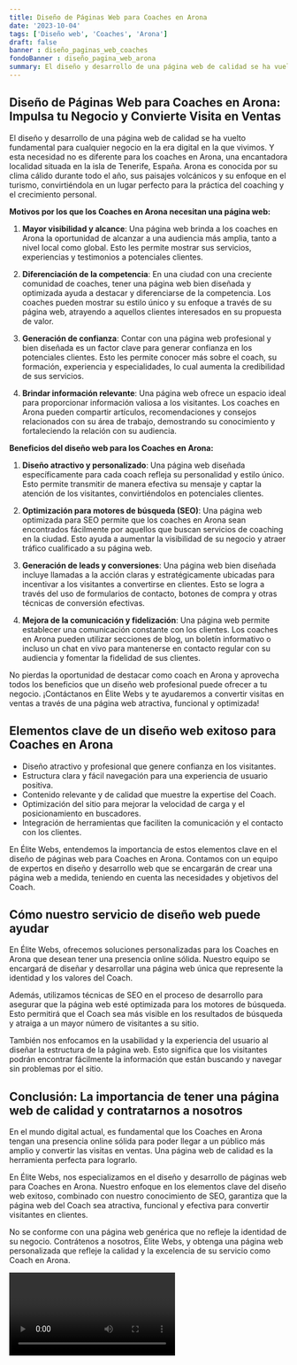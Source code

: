 ```yaml
---
title: Diseño de Páginas Web para Coaches en Arona
date: '2023-10-04'
tags: ['Diseño web', 'Coaches', 'Arona']
draft: false
banner : diseño_paginas_web_coaches
fondoBanner : diseño_pagina_web_arona
summary: El diseño y desarrollo de una página web de calidad se ha vuelto fundamental para cualquier negocio en la era digital en la que vivimos. Y esta necesidad no es diferente para los coaches en Arona, una encantadora localidad situada en la isla de Tenerife, España. Arona es conocida por su clima cálido durante todo el año, sus paisajes volcánicos y su enfoque en el turismo, convirtiéndola en un lugar perfecto para la práctica del coaching y el crecimiento personal.
---
```


## **Diseño de Páginas Web para Coaches en Arona: Impulsa tu Negocio y Convierte Visita en Ventas**

El diseño y desarrollo de una página web de calidad se ha vuelto fundamental para cualquier negocio en la era digital en la que vivimos. Y esta necesidad no es diferente para los coaches en Arona, una encantadora localidad situada en la isla de Tenerife, España. Arona es conocida por su clima cálido durante todo el año, sus paisajes volcánicos y su enfoque en el turismo, convirtiéndola en un lugar perfecto para la práctica del coaching y el crecimiento personal.

**Motivos por los que los Coaches en Arona necesitan una página web:**

1. **Mayor visibilidad y alcance**: Una página web brinda a los coaches en Arona la oportunidad de alcanzar a una audiencia más amplia, tanto a nivel local como global. Esto les permite mostrar sus servicios, experiencias y testimonios a potenciales clientes.

2. **Diferenciación de la competencia**: En una ciudad con una creciente comunidad de coaches, tener una página web bien diseñada y optimizada ayuda a destacar y diferenciarse de la competencia. Los coaches pueden mostrar su estilo único y su enfoque a través de su página web, atrayendo a aquellos clientes interesados en su propuesta de valor.

3. **Generación de confianza**: Contar con una página web profesional y bien diseñada es un factor clave para generar confianza en los potenciales clientes. Esto les permite conocer más sobre el coach, su formación, experiencia y especialidades, lo cual aumenta la credibilidad de sus servicios.

4. **Brindar información relevante**: Una página web ofrece un espacio ideal para proporcionar información valiosa a los visitantes. Los coaches en Arona pueden compartir artículos, recomendaciones y consejos relacionados con su área de trabajo, demostrando su conocimiento y fortaleciendo la relación con su audiencia.

**Beneficios del diseño web para los Coaches en Arona:**

1. **Diseño atractivo y personalizado**: Una página web diseñada específicamente para cada coach refleja su personalidad y estilo único. Esto permite transmitir de manera efectiva su mensaje y captar la atención de los visitantes, convirtiéndolos en potenciales clientes.

2. **Optimización para motores de búsqueda (SEO)**: Una página web optimizada para SEO permite que los coaches en Arona sean encontrados fácilmente por aquellos que buscan servicios de coaching en la ciudad. Esto ayuda a aumentar la visibilidad de su negocio y atraer tráfico cualificado a su página web.

3. **Generación de leads y conversiones**: Una página web bien diseñada incluye llamadas a la acción claras y estratégicamente ubicadas para incentivar a los visitantes a convertirse en clientes. Esto se logra a través del uso de formularios de contacto, botones de compra y otras técnicas de conversión efectivas.

4. **Mejora de la comunicación y fidelización**: Una página web permite establecer una comunicación constante con los clientes. Los coaches en Arona pueden utilizar secciones de blog, un boletín informativo o incluso un chat en vivo para mantenerse en contacto regular con su audiencia y fomentar la fidelidad de sus clientes.

No pierdas la oportunidad de destacar como coach en Arona y aprovecha todos los beneficios que un diseño web profesional puede ofrecer a tu negocio. ¡Contáctanos en Élite Webs y te ayudaremos a convertir visitas en ventas a través de una página web atractiva, funcional y optimizada!

<GifSeo />

<Cta />

## Elementos clave de un diseño web exitoso para Coaches en Arona

- Diseño atractivo y profesional que genere confianza en los visitantes.
- Estructura clara y fácil navegación para una experiencia de usuario positiva.
- Contenido relevante y de calidad que muestre la expertise del Coach.
- Optimización del sitio para mejorar la velocidad de carga y el posicionamiento en buscadores.
- Integración de herramientas que faciliten la comunicación y el contacto con los clientes.

En Élite Webs, entendemos la importancia de estos elementos clave en el diseño de páginas web para Coaches en Arona. Contamos con un equipo de expertos en diseño y desarrollo web que se encargarán de crear una página web a medida, teniendo en cuenta las necesidades y objetivos del Coach.

## Cómo nuestro servicio de diseño web puede ayudar

En Élite Webs, ofrecemos soluciones personalizadas para los Coaches en Arona que desean tener una presencia online sólida. Nuestro equipo se encargará de diseñar y desarrollar una página web única que represente la identidad y los valores del Coach.

Además, utilizamos técnicas de SEO en el proceso de desarrollo para asegurar que la página web esté optimizada para los motores de búsqueda. Esto permitirá que el Coach sea más visible en los resultados de búsqueda y atraiga a un mayor número de visitantes a su sitio.

También nos enfocamos en la usabilidad y la experiencia del usuario al diseñar la estructura de la página web. Esto significa que los visitantes podrán encontrar fácilmente la información que están buscando y navegar sin problemas por el sitio.

## Conclusión: La importancia de tener una página web de calidad y contratarnos a nosotros

En el mundo digital actual, es fundamental que los Coaches en Arona tengan una presencia online sólida para poder llegar a un público más amplio y convertir las visitas en ventas. Una página web de calidad es la herramienta perfecta para lograrlo.

En Élite Webs, nos especializamos en el diseño y desarrollo de páginas web para Coaches en Arona. Nuestro enfoque en los elementos clave del diseño web exitoso, combinado con nuestro conocimiento de SEO, garantiza que la página web del Coach sea atractiva, funcional y efectiva para convertir visitantes en clientes.

No se conforme con una página web genérica que no refleje la identidad de su negocio. Contrátenos a nosotros, Élite Webs, y obtenga una página web personalizada que refleje la calidad y la excelencia de su servicio como Coach en Arona.

<Video />

<CtaBot job='Coaches' city='Arona'/>

<Gmaps query='Arona+españa+maps' />